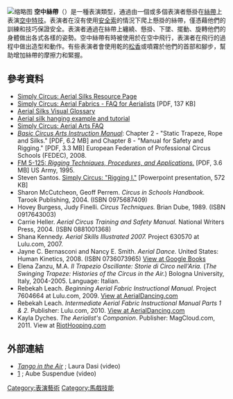 [[File:AerialShowgirlsTissu2.jpg|缩略图]]
'''空中絲帶'''（{{Lang-en|'''Aerial Silk'''}}）是一種表演類型，通過由一個或多個表演者懸掛在[[絲帶|絲帶]]上表演[[空中特技|空中特技]]。表演者在沒有使用[[安全索|安全索]]的情況下爬上懸掛的絲帶，僅憑藉他們的訓練和技巧保證安全。表演者通過在絲帶上纏繞、懸掛、下墜、擺動、旋轉他們的身體做出各式各樣的姿勢。空中絲帶有時被使用於在空中飛行，表演者在飛行的過程中做出造型和動作。有些表演者會使用乾的[[松香|松香]]或噴霧於他們的首部和腳步，幫助增加絲帶的摩擦力和緊握。

== 參考資料 ==
* [https://web.archive.org/web/20090113004816/http://community.simplycircus.com/tutorials/aerial/aerial_silks.htm Simply Circus: Aerial Silks Resource Page]
* [https://web.archive.org/web/20170228001926/http://community.simplycircus.com/pdf/aerial_fabrics_faq_v1.pdf Simply Circus: Aerial Fabrics - FAQ for Aerialists] [PDF, 137 KB]
* [http://www.aerialyogahammocks.com/silks-glossary/ Aerial Silks Visual Glossary] {{Wayback|url=http://www.aerialyogahammocks.com/silks-glossary/ |date=20160824104316 }}
* [https://web.archive.org/web/20101225094751/http://www.firemecca.com/t-tutsilk.aspx Aerial silk hanging example and tutorial]
* [https://web.archive.org/web/20160410060413/http://community.simplycircus.com/tutorials/aerial/aerial_arts_faq.htm Simply Circus:  Aerial Arts FAQ]
* [https://web.archive.org/web/20140131140047/http://www.fedec.eu/resources.1637.html ''Basic Circus Arts Instruction Manual'']: Chapter 2 - "Static Trapeze, Rope and Silks." [PDF, 6.2 MB] and Chapter 8 - "Manual for Safety and Rigging." [PDF, 3.3 MB] European Federation of Professional Circus Schools (FEDEC), 2008.
* [http://www.aerialrigging.org/Rigging%20Army%20FM5-125%201995.pdf FM 5-125: ''Rigging Techniques, Procedures, and Applications.'']{{dead link|date=October 2016|bot=InternetArchiveBot|fix-attempted=yes}} [PDF, 3.6 MB] US Army, 1995.
* Steven Santos. [https://web.archive.org/web/20170224212203/http://community.simplycircus.com/powerpoint/Rigging%20I.ppt Simply Circus:  "Rigging I."] [Powerpoint presentation, 572 KB]
* Sharon McCutcheon, Geoff Perrem.  ''Circus in Schools Handbook.'' Tarook Publishing, 2004. (ISBN 0975687409)
* Hovey Burgess, Judy Finelli. ''Circus Techniques.''  Brian Dube, 1989. (ISBN 0917643003)
* Carrie Heller.  ''Aerial Circus Training and Safety Manual.'' National Writers Press, 2004.  (ISBN 0881001368)
* Shana Kennedy. ''Aerial Skills Illustrated 2007.'' Project 630570 at Lulu.com, 2007.
* Jayne C. Bernasconi and Nancy E. Smith. ''Aerial Dance.'' United States: Human Kinetics, 2008.  (ISBN 0736073965) [http://books.google.com/books?id=yC-5S4Rt8kUC View at Google Books] {{Wayback|url=http://books.google.com/books?id=yC-5S4Rt8kUC |date=20200725001452 }}
* Elena Zanzu, M.A. ''Il Trapezio Oscillante: Storie di Circo nell'Aria.'' (''The Swinging Trapeze: Histories of the Circus in the Air.'') Bologna University, Italy, 2004-2005. Language: Italian.
* Rebekah Leach. ''Beginning Aerial Fabric Instructional Manual.'' Project 7604664 at Lulu.com, 2009. [https://web.archive.org/web/20100519145001/http://www.aerialdancing.com/AerialDancing/Fabric_Manuals.html View at AerialDancing.com]
* Rebekah Leach. ''Intermediate Aerial Fabric Instructional Manual Parts 1 & 2.'' Publisher: Lulu.com, 2010. [https://web.archive.org/web/20100519145001/http://www.aerialdancing.com:80/AerialDancing/Fabric_Manuals.html View at AerialDancing.com]
* Kayla Dyches.  ''The Aerialist's Companion''.  Publisher:  MagCloud.com, 2011.  View at [http://www.RiotHooping.com RiotHooping.com] {{Wayback|url=http://www.riothooping.com/ |date=20141219012831 }}

== 外部連結 ==
{{commons category|Aerial silk}}
* [https://www.youtube.com/watch?v=TWaGwsbHWg8 ''Tango in the Air''] {{Wayback|url=https://www.youtube.com/watch?v=TWaGwsbHWg8 |date=20210214065500 }}; Laura Dasi (video)
* [https://aubesuspendue.wordpress.com/2014/10/30/tissus-aeriens-repetition-mai-2014-video/] {{Wayback|url=https://aubesuspendue.wordpress.com/2014/10/30/tissus-aeriens-repetition-mai-2014-video/ |date=20180203230718 }}; Aube Suspendue (video)

[[Category:表演藝術|Category:表演藝術]]
[[Category:馬戲技能|Category:馬戲技能]]